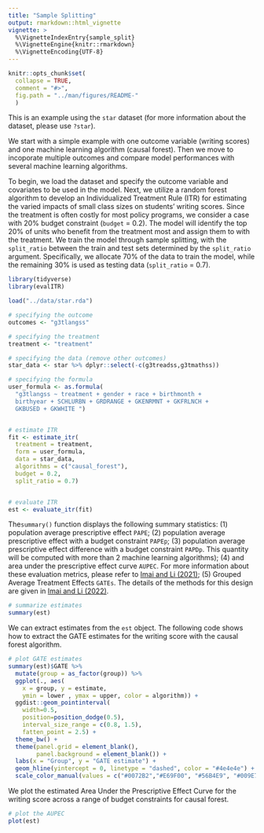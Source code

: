 ```yaml
---
title: "Sample Splitting"
output: rmarkdown::html_vignette
vignette: >
  %\VignetteIndexEntry{sample_split}
  %\VignetteEngine{knitr::rmarkdown}
  %\VignetteEncoding{UTF-8}
---
```


```r
knitr::opts_chunk$set(
  collapse = TRUE,
  comment = "#>",
  fig.path = "../man/figures/README-"
  )
```


This is an example using the `star` dataset (for more information about the dataset, please use `?star`). 

We start with a simple example with one outcome variable (writing scores) and one machine learning algorithm (causal forest). Then we move to incoporate multiple outcomes and compare model performances with several machine learning algorithms. 


To begin, we load the dataset and specify the outcome variable and covariates to be used in the model. Next, we utilize a random forest algorithm to develop an Individualized Treatment Rule (ITR) for estimating the varied impacts of small class sizes on students' writing scores.  Since the treatment is often costly for most policy programs, we consider a case with 20% budget constraint (`budget` = 0.2). The model will identify the top 20% of units who benefit from the treatment most and assign them to with the treatment. We train the model through sample splitting, with the `split_ratio` between the train and test sets determined by the `split_ratio` argument. Specifically, we allocate 70% of the data to train the model, while the remaining 30% is used as testing data (`split_ratio` = 0.7).


```r
library(tidyverse)
library(evalITR)

load("../data/star.rda")

# specifying the outcome
outcomes <- "g3tlangss"

# specifying the treatment
treatment <- "treatment"

# specifying the data (remove other outcomes)
star_data <- star %>% dplyr::select(-c(g3treadss,g3tmathss))

# specifying the formula
user_formula <- as.formula(
  "g3tlangss ~ treatment + gender + race + birthmonth + 
  birthyear + SCHLURBN + GRDRANGE + GKENRMNT + GKFRLNCH + 
  GKBUSED + GKWHITE ")


# estimate ITR 
fit <- estimate_itr(
  treatment = treatment,
  form = user_formula,
  data = star_data,
  algorithms = c("causal_forest"),
  budget = 0.2,
  split_ratio = 0.7)


# evaluate ITR 
est <- evaluate_itr(fit)
```


The`summary()` function displays the following summary statistics: (1) population average prescriptive effect `PAPE`; (2) population average prescriptive effect with a budget constraint `PAPEp`; (3) population average prescriptive effect difference with a budget constraint `PAPDp`. This quantity will be computed with more than 2 machine learning algorithms); (4) and area under the prescriptive effect curve `AUPEC`. For more information about these evaluation metrics, please refer to [Imai and Li (2021)](https://arxiv.org/abs/1905.05389); (5) Grouped Average Treatment Effects `GATEs`.  The details of the methods for this design are given in [Imai and Li (2022)](https://arxiv.org/abs/2203.14511).


```r
# summarize estimates
summary(est)
```


We can extract estimates from the `est` object. The following code shows how to extract the GATE estimates for the writing score with the causal forest algorithm. 

```r
# plot GATE estimates
summary(est)$GATE %>% 
  mutate(group = as_factor(group)) %>%
  ggplot(., aes(
    x = group, y = estimate,
    ymin = lower , ymax = upper, color = algorithm)) +
  ggdist::geom_pointinterval(
    width=0.5,    
    position=position_dodge(0.5),
    interval_size_range = c(0.8, 1.5),
    fatten_point = 2.5) +
  theme_bw() +    
  theme(panel.grid = element_blank(),
        panel.background = element_blank()) +
  labs(x = "Group", y = "GATE estimate") +
  geom_hline(yintercept = 0, linetype = "dashed", color = "#4e4e4e") +
  scale_color_manual(values = c("#0072B2","#E69F00", "#56B4E9", "#009E73", "#076f00")) 
```  


We plot the estimated Area Under the Prescriptive Effect Curve for the writing score across a range of budget constraints for causal forest.

```r
# plot the AUPEC 
plot(est)
```
